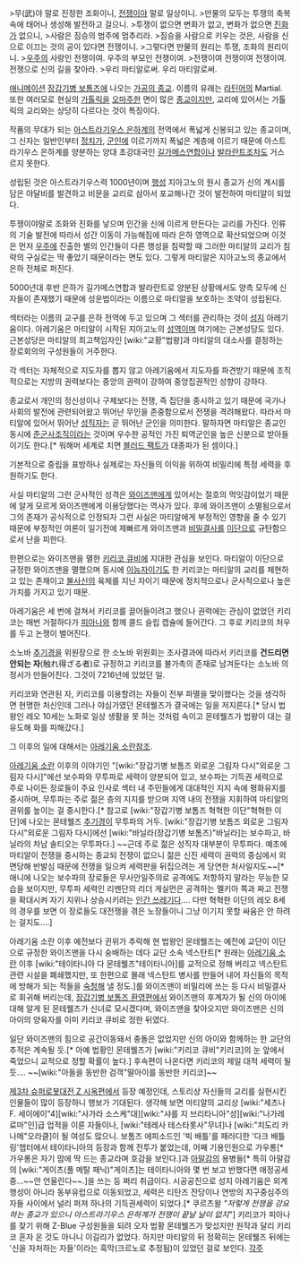 >무(武)야 말로 진정한 조화이니, [[전쟁]]이야 말로 일상이니.
>만물의 모두는 투쟁의 축복 속에 태어나 생성해 발전하고 걸으니.
>투쟁이 없으면 변화가 없고, 변화가 없으면 [[진화]]가 없으니,
>사람은 짐승의 범주에 멈추리라.
>짐승을 사람으로 키우는 것은, 사람을 신으로 이끄는 것의 공이 있다면 전쟁이니.
>그렇다면 만물의 원리는 투쟁, 조화의 원리이니.
>[[우주]]의 사랑인 전쟁이여. 우주의 부모인 전쟁이여.
>전쟁이여 전쟁이여 전쟁이여. 전쟁으로 신의 길을 찾아라.
>우리 마티알로써. 우리 마티알로써.

[[애니메이션]] [[장갑기병 보톰즈]]에 나오는 [[가상의 종교|가공의 종교]].
이름의 유래는 [[라틴어]]의 Martial. 또한 여러모로 현실의 [[가톨릭]]을 [[오마주]]한 면이 많은 [[종교]]이지만, 교리에 있어서는 가톨릭의 교리와는 상당히 다르다는 것이 특징이다.

작품의 무대가 되는 [[아스트라기우스 은하계]]의 전역에서 폭넓게 신봉되고 있는 종교이며, 그 신자는 일반인부터 [[정치가]], [[군인]]에 이르기까지 폭넓은 계층에 이르기 때문에 아스트라기우스 은하계를 양분하는 양대 초강대국인 [[길가메스연합]]이나 [[발라란트]]조차도 거스르지 못한다.

성립된 것은 아스트라기우스력 1000년이며 [[행성]] 지아고노의 원시 종교가 신의 계시를 담은 야달비를 발견하고 비문을 교리로 삼아서 포교해나간 것이 발전하여 마티알이 되었다.

투쟁이야말로 조화와 진화를 낳으며 인간을 신에 이르게 만든다는 교리를 가진다.
인류의 기술 발전에 따라서 성간 이동이 가능해짐에 따라 은하 영역으로 확산되었으며 이것은 먼저 [[우주]]에 진출한 별의 인간들이 다른 행성을 침략할 때 그러한 마티알의 교리가 침략의 구실로는 딱 좋았기 때문이라는 면도 있다. 그렇게 마티알은 지아고노의 종교에서 은하 전체로 퍼진다.

5000년대 후반 은하가 길가메스연합과 발라란트로 양분된 상황에서도 양측 모두에 신자들이 존재했기 때문에 성운법이라는 이름으로 마티알을 보호하는 조약이 성립된다.

섹터라는 이름의 교구를 은하 전역에 두고 있으며 그 섹터를 관리하는 것이 [[성지]] 아레기움이다. 아레기움은 마티알이 시작된 지아고노의 [[성역]]이며 여기에는 근본성당도 있다.
근본성당은 마티알의 최고책임자인 [wiki:"교황"법왕]과 마티알의 대소사를 결정하는 장로회의의 구성원들이 거주한다.

각 섹터는 자체적으로 지도자를 뽑지 않고 아레기움에서 지도자를 파견받기 때문에 조직적으로는 지방의 권력보다는 중앙의 권력이 강하여 중앙집권적인 성향이 강하다.

종교로서 개인의 정신성이나 구제보다는 전쟁, 즉 집단을 중시하고 있기 때문에 국가나 사회의 발전에 관련되어왔고 뛰어난 무인을 존중함으로서 전쟁을 격려해왔다. 따라서 마티알에 있어서 뛰어난 [[성직자]]는 곧 뛰어난 군인을 의미한다. 말하자면 마티알은 종교인 동시에 [[준군사조직]]이라는 것이며 우수한 공적인 가진 퇴역군인을 높은 신분으로 받아들이기도 한다.[* 워해머 세계로 치면 [[블러드 팩트]]가 대종파가 된 셈이다.]

기본적으로 중립을 표방하나 실제로는 자신들의 이익을 위하여 비밀리에 특정 세력을 후원하기도 한다.

사실 마티알의 그런 군사적인 성격은 [[와이즈맨]]에게 있어서는 절호의 먹잇감이었기 때문에 알게 모르게 와이즈맨에게 이용당했다는 역사가 있다. 후에 와이즈맨이 소멸됨으로서 그의 존재가 공식적으로 인정되자 그런 사실은 마티알에게 부정적인 영향을 줄 수 있기 때문에 부정적인 여론이 일기전에 제빠르게 와이즈맨과 [[비밀결사]]를 [[이단]]으로 규탄함으로서 난을 피한다.

한편으로는 와이즈맨을 멸한 [[키리코 큐비]]에 지대한 관심을 보인다.
마티알이 이단으로 규정한 와이즈맨을 멸했으며 동시에 [[이능자]]이기도 한 키리코는 마티알의 교리를 체현하고 있는 존재이고 [[불사신]]의 육체를 지닌 자이기 때문에 정치적으로나 군사적으로나 높은 가치를 가지고 있기 때문.

아레기움은 세 번에 걸쳐서 키리코를 끌어들이려고 했으나 권력에는 관심이 없었던 키리코는 매번 거절하다가 [[피아나]]와 함께 콜드 슬립 캡슐에 들어간다.
그 후로 키리코의 처우를 두고 논쟁이 벌어진다.

소노바 [[추기경]]을 위원장으로 한 소노바 위원회는 조사결과에 따라서 키리코를 '''건드리면 안되는 자'''(触れ得ざる者)로 규정하고 키리코를 불가촉의 존재로 남겨둔다는 소노바 의정서가 만들어진다. 그것이 7216년에 있었던 일.

키리코와 연관된 자, 키리코를 이용할려는 자들이 전부 파멸을 맞이했다는 것을 생각하면 현명한 처신인데 그러나 야심가였던 몬테웰즈가 결국에는 일을 저지른다.[* 당시 법왕인 레오 10세는 노화로 일상 생활을 못 하는 것처럼 속이고 몬테웰즈가 법왕이 대는 걸 유도해 화를 피해갔다.]

그 이후의 일에 대해서는 [[아레기움 소란]]참조.

[[아레기움 소란]] 이후의 이야기인 "[wiki:"장갑기병 보톰즈 외로운 그림자 다시"외로운 그림자 다시]"에선 보수파와 무투파로 세력이 양분되어 있고, 보수파는 기득권 세력으로 주로 나이든 장로들이 주요 인사로 섹터 내 주민들에게 대대적인 지지 속에 평화유지를 중시하며, 무투파는 주로 젊은 층의 지지를 받으며 지역 내의 전쟁을 지휘하여 마티알의 권위를 높이는 걸 중시한다.[* 참고로 [wiki:"장갑기병 보톰즈 혁혁한 이단"혁혁한 이단]에 나오는 몬테웰즈 [[추기경]]이 무투파의 거두. [wiki:"장갑기병 보톰즈 외로운 그림자 다시"외로운 그림자 다시]에선 [wiki:"바닐라(장갑기병 보톰즈)"바닐라]는 보수파고, 바닐라의 차남 솔티오는 무투파다.] ~~근데 주로 젊은 성직자 대부분이 무투파다. 예초에 마티알이 전쟁을 중시하는 종교되 전쟁이 없으니 젊은 신진 세력이 권력의 중심에서 외면당해 반발심 때문에 전쟁을 일으켜 세력판을 뒤집으려는 게 당연한 처사일지도~~[* 애니에 나오는 보수파의 장로들은 무사안일주의로 공격에도 저항하지 말라는 무능한 모습을 보이지만, 무투파 세력인 리멘단의 리더 게실먼은 공격하는 멜키아 쪽과 짜고 전쟁을 확대시켜 자기 지위나 상승시키려는 [[인간 쓰레기]]다…. 다만 혁혁한 이단의 레오 8세의 경우를 보면 이 장로들도 대전쟁을 겪은 노장들이니 그냥 이기지 못할 싸움은 안 하려는 걸지도….]

아레기움 소란 이후 예전보다 귄위가 추락해 현 법왕인 몬테웰즈는 예전에 교단이 이단으로 규정한 와이즈맨을 다시 숭배하는 데다 교단 소속 넥스탄트[* 원래는 [[아레기움 소란]] 이후 [wiki:"테이타니아 다 몬테웰즈"테이타니아]를 교적으로 정해 버리고 넥스탄트 관련 시설을 폐쇄했지만, 또 한편으로 몰래 넥스탄트 병사를 만들어 내어 자신들의 목적에 방해가 되는 적들을 [[숙청]]해 낼 정도.]를 와이즈맨이 비밀리에 쓰는 등 다시 비밀결사로 회귀해 버리는데, [[장갑기병 보톰즈 환영편]]에서 와이즈맨의 후계자가 될 신의 아이에 대해 알게 된 몬테웰즈가 신녀로 모시겠다며, 와이즈맨을 찾아오지만 와이즈맨은 신의 아이의 양육자를 이미 키리코 큐비로 정한 뒤였다.

일단 와이즈맨의 힘으로 공간이동돼서 충돌은 없었지만 신의 아이와 함께하는 한 교단의 추적은 계속될 듯.[* 아예 법황인 몬테웰즈가 [wiki:"키리코 큐비"키리코]의 눈 앞에서 죽었으니 교적으로 정할 확률이 높다.] 후속편이 나온다면 키리코의 제일 대적 세력이 될 듯…. ~~[wiki:"아들을 동반한 검객"딸아이를 동반한 키리코]~~

[[제3차 슈퍼로봇대전 Z 시옥편]]에서 등장 예정인데, 스토리상 자신들의 교리를 실현시킨 인물들이 많이 등장하니 행보가 기대된다. 생각해 보면 마티알의 교리상 [wiki:"세츠나 F. 세이에이"4][wiki:"사가라 소스케"대][wiki:"샤를 지 브리타니아"성][wiki:"나가레 료마"인]급 업적을 이룬 자들이나, [wiki:"테레사 테스타롯사"무녀]나 [wiki:"치도리 카나메"오라클]이 될 여성도 많으니. 
보톰즈 에피소드인 '빅 배틀'를 패러디한 '다크 배틀링'챕터에서 테이타니아의 등장과 함께 전투가 붙었는데, 어째 기용인원으로 가우롱[* 가우롱은 자기 맘에 딱 드는 종교라며 호감을 보인다.]과 [[아말감]]의 용병들[* 특히 아말감의 [wiki:"게이츠(풀 메탈 패닉)"게이츠]는 테이타니아와 몇 번 보고 반했다면 애정공세 중...~~안 언울린다~~.]을 쓰는 등 쩌리 취급이다. 시공공진으로 성지 아레기움은 외계 행성이 아니라 동부유럽으로 이동되었고, 세력은 티탄즈 잔당이나 연방의 지구중심주의자들 사이에서 널리 퍼져 하나의 기득권세력이 되었다.[* 쿠르츠왈 ''"저렇게 전쟁을 강요하는 종교가 있으니 아스트라기우스 은하계가 전쟁이 끝날 날이 없지''"] 키리코가 피아나를 찾기 위해 Z-Blue 구성원들을 되려 오자 법황 몬테웰즈가 맞섰지만 원작과 달리 키리코 혼자 온 것도 아니니 이길리가 없었다. 하지만 마티알의 뒤 정확히는 몬테웰즈 뒤에는 '신을 자처하는 자들'이라는 흑막(크르노로 추정됨)이 있었던 걸로 보인다. 
[[각주]]
